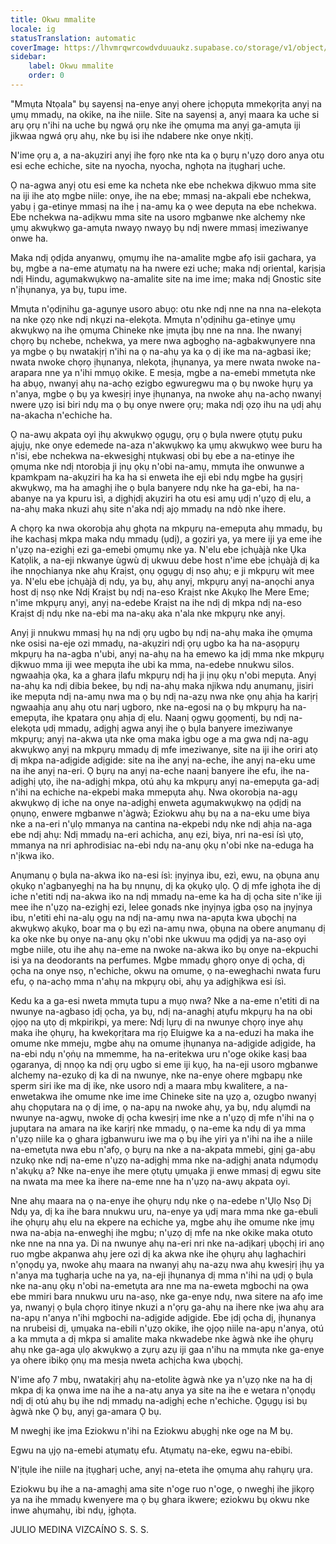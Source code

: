 ```yaml
---
title: Okwu mmalite
locale: ig
statusTranslation: automatic
coverImage: https://lhvmrqwrcowdvduuaukz.supabase.co/storage/v1/object/public/strapi-uploads/small_cover-educacion-fundamental.webp-2d51a7828a2b1309555be27f7e2a61a0.webp
sidebar:
    label: Okwu mmalite
    order: 0
---
```

"Mmụta Ntọala" bụ sayensị na-enye anyị ohere ịchọpụta mmekọrịta anyị na ụmụ mmadụ, na okike, na ihe niile. Site na sayensị a, anyị maara ka uche si arụ ọrụ n'ihi na uche bụ ngwá ọrụ nke ihe ọmụma ma anyị ga-amụta iji jikwaa ngwá ọrụ ahụ, nke bụ isi ihe ndabere nke onye nkịtị.

N'ime ọrụ a, a na-akụziri anyị ihe fọrọ nke nta ka ọ bụrụ n'ụzọ doro anya otu esi eche echiche, site na nyocha, nyocha, nghọta na ịtụgharị uche.

Ọ na-agwa anyị otu esi eme ka ncheta nke ebe nchekwa dịkwuo mma site na iji ihe atọ mgbe niile: onye, ihe na ebe; mmasị na-akpali ebe nchekwa, yabụ ị ga-etinye mmasị na ihe ị na-amụ ka ọ wee depụta na ebe nchekwa. Ebe nchekwa na-adịkwu mma site na usoro mgbanwe nke alchemy nke ụmụ akwụkwọ ga-amụta nwayọ nwayọ bụ ndị nwere mmasị imeziwanye onwe ha.

Maka ndị ọdịda anyanwụ, ọmụmụ ihe na-amalite mgbe afọ isii gachara, ya bụ, mgbe a na-eme atụmatụ na ha nwere ezi uche; maka ndị oriental, karịsịa ndị Hindu, agụmakwụkwọ na-amalite site na ime ime; maka ndị Gnostic site n'ịhụnanya, ya bụ, tupu ime.

Mmụta n'ọdịnihu ga-agụnye usoro abụọ: otu nke ndị nne na nna na-elekọta na nke ọzọ nke ndị nkụzi na-elekọta. Mmụta n'ọdịnihu ga-etinye ụmụ akwụkwọ na ihe ọmụma Chineke nke ịmụta ịbụ nne na nna. Ihe nwanyị chọrọ bụ nchebe, nchekwa, ya mere nwa agbọghọ na-agbakwụnyere nna ya mgbe ọ bụ nwatakịrị n'ihi na ọ na-ahụ ya ka ọ dị ike ma na-agbasi ike; nwata nwoke chọrọ ịhụnanya, nlekọta, ịhụnanya, ya mere nwata nwoke na-arapara nne ya n'ihi mmụọ okike. E mesịa, mgbe a na-emebi mmetụta nke ha abụọ, nwanyị ahụ na-achọ ezigbo egwuregwu ma ọ bụ nwoke hụrụ ya n'anya, mgbe ọ bụ ya kwesịrị inye ịhụnanya, na nwoke ahụ na-achọ nwanyị nwere ụzọ isi biri ndụ ma ọ bụ onye nwere ọrụ; maka ndị ọzọ ihu na ụdị ahụ na-akacha n'echiche ha.

Ọ na-awụ akpata oyi ịhụ akwụkwọ ọgụgụ, ọrụ ọ bụla nwere ọtụtụ puku ajụjụ, nke onye edemede na-aza n'akwụkwọ ka ụmụ akwụkwọ wee buru ha n'isi, ebe nchekwa na-ekwesịghị ntụkwasị obi bụ ebe a na-etinye ihe ọmụma nke ndị ntorobịa ji ịnụ ọkụ n'obi na-amụ, mmụta ihe onwunwe a kpamkpam na-akụziri ha ka ha si enweta ihe eji ebi ndụ mgbe ha gụsịrị akwụkwọ, ma ha amaghị ihe ọ bụla banyere ndụ nke ha ga-ebi, ha na-abanye na ya kpuru ìsì, a dịghịdị akụziri ha otu esi amụ ụdị n'ụzọ dị elu, a na-ahụ maka nkuzi ahụ site n'aka ndị ajọ mmadụ na ndò nke ihere.

A chọrọ ka nwa okorobịa ahụ ghọta na mkpụrụ na-emepụta ahụ mmadụ, bụ ihe kachasị mkpa maka ndụ mmadụ (ụdị), a gọziri ya, ya mere iji ya eme ihe n'ụzọ na-ezighị ezi ga-emebi ọmụmụ nke ya. N'elu ebe ịchụàjà nke Ụka Katọlik, a na-eji nkwanye ùgwù dị ukwuu debe host n'ime ebe ịchụàjà dị ka ihe nnọchianya nke ahụ Kraịst, ọnụ ọgụgụ dị nsọ ahụ; e ji mkpụrụ wit mee ya. N'elu ebe ịchụàjà dị ndụ, ya bụ, ahụ anyị, mkpụrụ anyị na-anọchi anya host dị nsọ nke Ndị Kraịst bụ ndị na-eso Kraịst nke Akụkọ Ihe Mere Eme; n'ime mkpụrụ anyị, anyị na-edebe Kraịst na ihe ndị dị mkpa ndị na-eso Kraịst dị ndụ nke na-ebi ma na-akụ aka n'ala nke mkpụrụ nke anyị.

Anyị ji nnukwu mmasị hụ na ndị ọrụ ugbo bụ ndị na-ahụ maka ihe ọmụma nke osisi na-eje ozi mmadụ, na-akụziri ndị ọrụ ugbo ka ha na-asọpụrụ mkpụrụ ha na-agba n'ubi, anyị na-ahụ na ha emewo ka ịdị mma nke mkpụrụ dịkwuo mma iji wee mepụta ihe ubi ka mma, na-edebe nnukwu silos. ngwaahịa ọka, ka a ghara ịlafu mkpụrụ ndị ha ji ịnụ ọkụ n'obi mepụta. Anyị na-ahụ ka ndị dibia bekee, bụ ndị na-ahụ maka njikwa ndụ anụmanụ, jisiri ike mepụta ndị na-amụ nwa ma ọ bụ ndị na-azụ nwa nke ọnụ ahịa ha karịrị ngwaahịa anụ ahụ otu narị ugboro, nke na-egosi na ọ bụ mkpụrụ ha na-emepụta, ihe kpatara ọnụ ahịa dị elu. Naanị ọgwụ gọọmentị, bụ ndị na-elekọta ụdị mmadụ, adịghị agwa anyị ihe ọ bụla banyere imeziwanye mkpụrụ; anyị na-akwa ụta nke ọma maka igbu oge a ma gwa ndị na-agụ akwụkwọ anyị na mkpụrụ mmadụ dị mfe imeziwanye, site na iji ihe oriri atọ dị mkpa na-adịgide adịgide: site na ihe anyị na-eche, ihe anyị na-eku ume na ihe anyị na-eri. Ọ bụrụ na anyị na-eche naanị banyere ihe efu, ihe na-adịghị ụtọ, ihe na-adịghị mkpa, otú ahụ ka mkpụrụ anyị na-emepụta ga-adị n'ihi na echiche na-ekpebi maka mmepụta ahụ. Nwa okorobịa na-agụ akwụkwọ dị iche na onye na-adịghị enweta agụmakwụkwọ na ọdịdị na ọnụnọ, enwere mgbanwe n'àgwà; Eziokwu ahụ bụ na a na-eku ume biya nke a na-eri n'ụlọ mmanya na cantina na-ekpebi ndụ nke ndị ahịa na-aga ebe ndị ahụ: Ndị mmadụ na-eri achicha, anụ ezi, biya, nri na-esi ísì ụtọ, mmanya na nri aphrodisiac na-ebi ndụ na-anụ ọkụ n'obi nke na-eduga ha n'ịkwa iko.

Anụmanụ ọ bụla na-akwa iko na-esi ísì: ịnyịnya ibu, ezì, ewu, na ọbụna anụ ọkụkọ n'agbanyeghị na ha bụ nnụnụ, dị ka ọkụkọ ụlọ. Ọ dị mfe ịghọta ihe dị iche n'etiti ndị na-akwa iko na ndị mmadụ na-eme ka ha dị ọcha site n'ike iji mee ihe n'ụzọ na-ezighị ezi, lelee gonads nke ịnyịnya ịgba ọsọ na ịnyịnya ibu, n'etiti ehi na-alụ ọgụ na ndị na-amụ nwa na-apụta kwa ụbọchị na akwụkwọ akụkọ, boar ma ọ bụ ezì na-amụ nwa, ọbụna na obere anụmanụ dị ka oke nke bụ onye na-anụ ọkụ n'obi nke ukwuu ma ọdịdị ya na-asọ oyi mgbe niile, otu ihe ahụ na-eme na nwoke na-akwa iko bụ onye na-ekpuchi isi ya na deodorants na perfumes. Mgbe mmadụ ghọrọ onye dị ọcha, dị ọcha na onye nsọ, n'echiche, okwu na omume, ọ na-eweghachi nwata furu efu, ọ na-achọ mma n'ahụ na mkpụrụ obi, ahụ ya adịghịkwa esi ísì.

Kedu ka a ga-esi nweta mmụta tupu a mụọ nwa? Nke a na-eme n'etiti di na nwunye na-agbaso ịdị ọcha, ya bụ, ndị na-anaghị atụfu mkpụrụ ha na obi ọjọọ na ụtọ dị mkpirikpi, ya mere: Ndị lụrụ di na nwunye chọrọ inye ahụ maka ihe ọhụrụ, ha kwekọrịtara ma rịọ Eluigwe ka a na-eduzi ha maka ihe omume nke mmeju, mgbe ahụ na omume ịhụnanya na-adịgide adịgide, ha na-ebi ndụ n'ọṅụ na mmemme, ha na-eritekwa uru n'oge okike kasị baa ọgaranya, dị nnọọ ka ndị ọrụ ugbo si eme iji kụọ, ha na-eji usoro mgbanwe alchemy na-ezukọ dị ka di na nwunye, nke na-enye ohere mgbapụ nke sperm siri ike ma dị ike, nke usoro ndị a maara mbụ kwalitere, a na-enwetakwa ihe omume nke ime ime Chineke site na ụzọ a, ozugbo nwanyị ahụ chọpụtara na ọ dị ime, ọ na-apụ na nwoke ahụ, ya bụ, ndụ alụmdi na nwunye na-agwụ, nwoke dị ọcha kwesịrị ime nke a n'ụzọ dị mfe n'ihi na ọ jupụtara na amara na ike karịrị nke mmadụ, ọ na-eme ka ndụ di ya mma n'ụzọ niile ka ọ ghara ịgbanwuru iwe ma ọ bụ ihe yiri ya n'ihi na ihe a niile na-emetụta nwa ebu n'afọ, ọ bụrụ na nke a na-akpata mmebi, gịnị ga-abụ nzukọ nke ndị na-eme n'ụzọ na-adịghị mma nke na-adịghị anata ndụmọdụ n'akụkụ a? Nke na-enye ihe mere ọtụtụ ụmụaka ji enwe mmasị dị egwu site na nwata ma mee ka ihere na-eme nne ha n'ụzọ na-awụ akpata oyi.

Nne ahụ maara na ọ na-enye ihe ọhụrụ ndụ nke ọ na-edebe n'Ụlọ Nsọ Dị Ndụ ya, dị ka ihe bara nnukwu uru, na-enye ya ụdị mara mma nke ga-ebuli ihe ọhụrụ ahụ elu na ekpere na echiche ya, mgbe ahụ ihe omume nke ịmụ nwa na-abịa na-enweghị ihe mgbu; n'ụzọ dị mfe na nke okike maka otuto nke nne na nna ya. Di na nwunye ahụ na-eri nri nke na-adịkarị ụbọchị iri anọ ruo mgbe akpanwa ahụ jere ozi dị ka akwa nke ihe ọhụrụ ahụ laghachiri n'ọnọdụ ya, nwoke ahụ maara na nwanyị ahụ na-azụ nwa ahụ kwesịrị ịhụ ya n'anya ma tụgharịa uche na ya, na-eji ịhụnanya dị mma n'ihi na ụdị ọ bụla nke na-anụ ọkụ n'obi na-emetụta ara nne ma na-eweta mgbochi na ọwa ebe mmiri bara nnukwu uru na-asọ, nke ga-enye ndụ, nwa sitere na afọ ime ya, nwanyị ọ bụla chọrọ itinye nkuzi a n'ọrụ ga-ahụ na ihere nke ịwa ahụ ara na-apụ n'anya n'ihi mgbochi na-adịgide adịgide. Ebe ịdị ọcha dị, ịhụnanya na nrubeisi dị, ụmụaka na-ebili n'ụzọ okike, ihe ọjọọ niile na-apụ n'anya, otú a ka mmụta a dị mkpa si amalite maka nkwadebe nke àgwà nke ihe ọhụrụ ahụ nke ga-aga ụlọ akwụkwọ a zụrụ azụ iji gaa n'ihu na mmụta nke ga-enye ya ohere ibikọ ọnụ ma mesịa nweta achịcha kwa ụbọchị.

N'ime afọ 7 mbụ, nwatakịrị ahụ na-etolite àgwà nke ya n'ụzọ nke na ha dị mkpa dị ka ọnwa ime na ihe a na-atụ anya ya site na ihe e wetara n'ọnọdụ ndị dị otú ahụ bụ ihe ndị mmadụ na-adịghị eche n'echiche. Ọgụgụ isi bụ àgwà nke Ọ bụ, anyị ga-amara Ọ bụ.

M nweghị ike ịma Eziokwu n'ihi na Eziokwu abụghị nke oge na M bụ.

Egwu na ụjọ na-emebi atụmatụ efu. Atụmatụ na-eke, egwu na-ebibi.

N'ịtụle ihe niile na ịtụgharị uche, anyị na-eteta ihe ọmụma ahụ rahụrụ ụra.

Eziokwu bụ ihe a na-amaghị ama site n'oge ruo n'oge, ọ nweghị ihe jikọrọ ya na ihe mmadụ kwenyere ma ọ bụ ghara ikwere; eziokwu bụ okwu nke inwe ahụmahụ, ibi ndụ, ịghọta.

JULIO MEDINA VIZCAÍNO
S. S. S.

